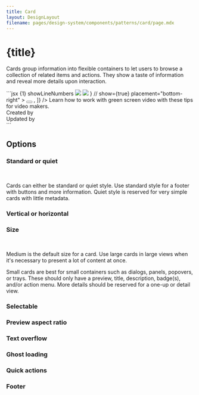 ```yaml
---
title: Card
layout: DesignLayout
filename: pages/design-system/components/patterns/card/page.mdx
---
```



# {title}

Cards group information into flexible containers to let users to browse a collection of related items and actions. They show a taste of information and reveal more details upon interaction.

<MainView />


<CodeView>
  <CodeViewItem title="Sapa">
```jsx {1} showLineNumbers
<Card
    style={{
    width: 300,
    }}
    selectable
    as="link"
>
    <CardPreview
    ratio="2:1"
    style={{
        backgroundColor: "var(--color-gray-3)",
    }}
    >
    <img
        src="https://pbs.twimg.com/profile_banners/52672213/1398217635/1500x500"
        style={{
        objectFit: "cover",
        }}
    />
    </CardPreview>
    <CardAvatar
    style={{
        top: -20,
        left: 0,
    }}
    >
    <Avatar size="large">
        <img src="https://avatars.githubusercontent.com/u/1680273?v=4" />
    </Avatar>
    </CardAvatar>
    <CardContainer>
    <CardHeader
        nowrap
        title="Prototypes in XXXX"
        actions={[
        <Popover
            body={
            <Menu
                type="dropdown"
                items={[{ type: "item", title: "Edit" }]}
                style={{
                width: 200,
                }}
            />
            }
            // show={true}
            placement="bottom-right"
        >
            <Button quiet>
            <MoreHorizFilled />
            </Button>
        </Popover>,
        ]}
    />
    <CardBody>
        Learn how to work with green screen video with these tips for
        video makers.
    </CardBody>
    </CardContainer>
    <CardFooter>
    <div
        style={{
        display: "flex",
        justifyContent: "space-between",
        }}
    >
        <div>Created by</div>
        <div>Updated by</div>
    </div>
    </CardFooter>
</Card>
```
  </CodeViewItem>
</CodeView>



## Options 


### Standard or quiet

<OptionsView />

&nbsp;

Cards can either be standard or quiet style. Use standard style for a
footer with buttons and more information. Quiet style is reserved for
very simple cards with little metadata.

### Vertical or horizontal 

<OrientationView />


### Size 

<SizeView />

&nbsp;

Medium is the default size for a card. Use large cards in large views
when it's necessary to present a lot of content at once.

Small cards are best for small containers such as dialogs, panels,
popovers, or trays. These should only have a preview, title,
description, badge(s), and/or action menu. More details should be
reserved for a one-up or detail view.



### Selectable 

<SelectableView />

### Preview aspect ratio

<PreviewRatioView />

### Text overflow

<TextOverflowView />

### Ghost loading 

<GhostLoadingView />

### Quick actions

<QuickActionsView />

### Footer 

<FooterView />
